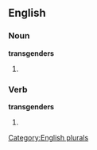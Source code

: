 ==English==

===Noun===
'''transgenders'''

# {{plural of |[[transgender]]}}

===Verb===
'''transgenders'''

# {{third-person singular of|[[transgender]]}}

[[Category:English plurals]]